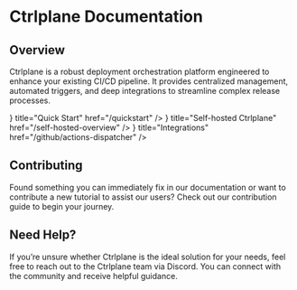 
# Ctrlplane Documentation

## Overview

Ctrlplane is a robust deployment orchestration platform engineered to enhance
your existing CI/CD pipeline. It provides centralized management, automated
triggers, and deep integrations to streamline complex release processes.

<Cards>
  <Card
    icon={<TbBook className="h-8 w-8 stroke-blue-400" />}
    title="Quick Start"
    href="/quickstart"
  />
  <Card
    icon={<TbServer className="h-8 w-8 stroke-yellow-400" />}
    title="Self-hosted Ctrlplane"
    href="/self-hosted-overview"
  />
  <Card
    icon={<TbPlug className="h-8 w-8 stroke-purple-400" />}
    title="Integrations"
    href="/github/actions-dispatcher"
  />
</Cards>

## Contributing

Found something you can immediately fix in our documentation or want to
contribute a new tutorial to assist our users? Check out our contribution guide
to begin your journey.

## Need Help?

If you’re unsure whether Ctrlplane is the ideal solution for your needs, feel
free to reach out to the Ctrlplane team via Discord. You can connect with the
community and receive helpful guidance.
